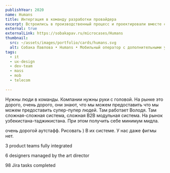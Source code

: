 ```yaml
---
publishYear: 2020
name: Humans
title: Интергация в команду разработки провайдера
excerpt: Встроились в производственный процесс и проектировали вместе со штатными дизайнерами компании.
external: true
externalLink: https://sobakapav.ru/microcases/Humans
thumbnail:
  src: ~/assets/images/portfolio/cards/humans.svg
  alt: Собака Павлова • Humans • Мобильный оператор с дополнительными услугами
tags:
  - it
  - ux-design
  - dev-team
  - mass
  - mob
  - telecom
  
---
```


Нужны люди в команды. Компании нужны руки с головой. На рынке это дорого, очень дорого, они знают, что мы можем предоставить что мы можем предоставить супер-пупер людей. Там работает Володя. Там сложная-сложная система, сложная B2B модульная система. На рынок узбекистана-таджикистана.  При этом получить себе минимум мидла.

очень дорогой аутстафф. Рисовать ) В их системе. У нас даже фигмы нет.

3
product teams
fully integrated

6
designers
managed by the art director

98
Jira tasks
completed
